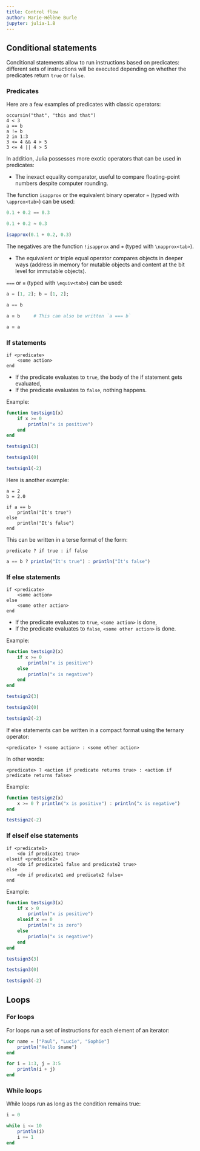 ```yaml
---
title: Control flow
author: Marie-Hélène Burle
jupyter: julia-1.8
---
```


## Conditional statements

Conditional statements allow to run instructions based on predicates: different sets of instructions will be executed depending on whether the predicates return `true` or `false`.

### Predicates

:::{.example}

Here are a few examples of predicates with classic operators:

:::

```.julia
occursin("that", "this and that")
4 < 3
a == b
a != b
2 in 1:3
3 <= 4 && 4 > 5
3 <= 4 || 4 > 5
```

In addition, Julia possesses more exotic operators that can be used in predicates:

- The inexact equality comparator, useful to compare floating-point numbers despite computer rounding.

The function `isapprox` or the equivalent binary operator `≈` (typed with `\approx<tab>`) can be used:

```julia
0.1 + 0.2 == 0.3
```

```julia
0.1 + 0.2 ≈ 0.3
```

```julia
isapprox(0.1 + 0.2, 0.3)
```

The negatives are the function `!isapprox` and `≉` (typed with `\napprox<tab>`).

- The equivalent or triple equal operator compares objects in deeper ways (address in memory for mutable objects and content at the bit level for immutable objects).

`===` or `≡` (typed with `\equiv<tab>`) can be used:

```julia
a = [1, 2]; b = [1, 2];
```

```julia
a == b
```

```julia
a ≡ b     # This can also be written `a === b`
```

```julia
a ≡ a
```

### If statements

```.julia
if <predicate>
    <some action>
end
```

- If the predicate evaluates to `true`, the body of the if statement gets evaluated,
- If the predicate evaluates to `false`, nothing happens.

:::{.example}

Example:

:::

```julia
function testsign1(x)
    if x >= 0
        println("x is positive")
    end
end
```

```julia
testsign1(3)
```

```julia
testsign1(0)
```

```julia
testsign1(-2)
```

:::{.example}

Here is another example:

:::

```.julia
a = 2
b = 2.0

if a == b
    println("It's true")
else
    println("It's false")
end
```

This can be written in a terse format of the form:

```
predicate ? if true : if false
```

```julia
a == b ? println("It's true") : println("It's false")
```

### If else statements

```.julia
if <predicate>
    <some action>
else
    <some other action>
end
```

- If the predicate evaluates to `true`, `<some action>` is done,
- If the predicate evaluates to `false`, `<some other action>` is done.

:::{.example}

Example:

:::

```julia
function testsign2(x)
    if x >= 0
        println("x is positive")
    else
        println("x is negative")
    end
end
```

```julia
testsign2(3)
```

```julia
testsign2(0)
```

```julia
testsign2(-2)
```

If else statements can be written in a compact format using the ternary operator:

```.julia
<predicate> ? <some action> : <some other action>
```

In other words:

```.julia
<predicate> ? <action if predicate returns true> : <action if predicate returns false>
```

:::{.example}

Example:

:::

```julia
function testsign2(x)
    x >= 0 ? println("x is positive") : println("x is negative")
end

testsign2(-2)
```

### If elseif else statements

```.julia
if <predicate1>
    <do if predicate1 true>
elseif <predicate2>
    <do if predicate1 false and predicate2 true>
else
    <do if predicate1 and predicate2 false>
end
```

:::{.example}

Example:

:::

```julia
function testsign3(x)
    if x > 0
        println("x is positive")
    elseif x == 0
        println("x is zero")
    else
        println("x is negative")
    end
end
```

```julia
testsign3(3)
```

```julia
testsign3(0)
```

```julia
testsign3(-2)
```

## Loops

### For loops

For loops run a set of instructions for each element of an iterator:

```julia
for name = ["Paul", "Lucie", "Sophie"]
    println("Hello $name")
end
```

```julia
for i = 1:3, j = 3:5
    println(i + j)
end
```

### While loops

While loops run as long as the condition remains true:

```julia
i = 0

while i <= 10
    println(i)
    i += 1
end
```
